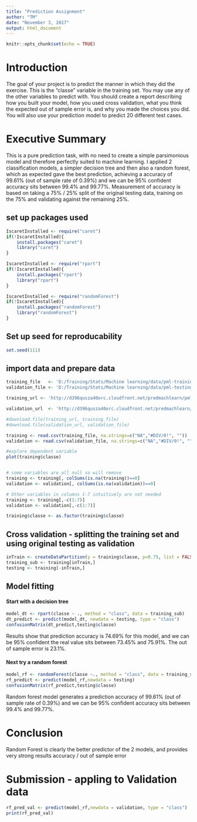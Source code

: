 ---
title: "Prediction Assignment"
author: "TM"
date: "November 3, 2017"
output: html_document
---

```{r setup, include=FALSE}
knitr::opts_chunk$set(echo = TRUE)
```

# Introduction

The goal of your project is to predict the manner in which they did the exercise. This is the "classe" variable in the training set. You may use any of the other variables to predict with. You should create a report describing how you built your model, how you used cross validation, what you think the expected out of sample error is, and why you made the choices you did. You will also use your prediction model to predict 20 different test cases.


# Executive Summary

This is a pure prediction task, with no need to create a simple parsimonious model and therefore perfectly suited to machine learning. I applied 2 classification models, a simpler decision tree and then also a random forest, which as expected gave the best prediction, achieving a accuracy of 99.61% (out of sample rate of 0.39%) and we can be 95% confident accuracy sits between 99.4% and 99.77%. Measurement of accuracy is based on taking a 75% / 25% split of the original testing data, training on the 75% and validating against the remaining 25%. 


## set up packages used
```{r message=FALSE, warning=FALSE}
IscaretInstalled <- require("caret")
if(!IscaretInstalled){
    install.packages("caret")
    library("caret")
}

IscaretInstalled <- require("rpart")
if(!IscaretInstalled){
    install.packages("rpart")
    library("rpart")
}

IscaretInstalled <- require("randomForest")
if(!IscaretInstalled){
    install.packages("randomForest")
    library("randomForest")
}
```


## Set up seed for reproducability
```{r }
set.seed(111)
```


## import data and prepare data
```{r }
training_file   <- 'D:/Training/Stats/Machine learning/data/pml-training.csv'
validation_file <- 'D:/Training/Stats/Machine learning/data/pml-testing.csv'

training_url <- 'http://d396qusza40orc.cloudfront.net/predmachlearn/pml-training.csv'

validation_url  <- 'http://d396qusza40orc.cloudfront.net/predmachlearn/pml-testing.csv'

#download.file(training_url, training_file)
#download.file(validation_url, validation_file)

training <- read.csv(training_file, na.strings=c("NA","#DIV/0!", ""))
validation <- read.csv(validation_file, na.strings=c("NA","#DIV/0!", ""))

#explore dependent variable
plot(training$classe)


# some variables are all null so will remove
training <- training[, colSums(is.na(training))==0]
validation <- validation[, colSums(is.na(validation))==0]

# Other variables in columns 1-7 intuitively are not needed
training <- training[,-c(1:7)]  
validation <- validation[,-c(1:7)]  

training$classe <- as.factor(training$classe)
```


## Cross validation - splitting the training set and using original testing as validation
```{r}
inTrain <- createDataPartition(y = training$classe, p=0.75, list = FALSE)
training_sub <- training[inTrain,]
testing <- training[-inTrain,]
```

## Model fitting

#### Start with a decision tree
```{r}
model_dt <- rpart(classe ~ ., method = "class", data = training_sub)
dt_predict <- predict(model_dt, newdata = testing, type = "class")
confusionMatrix(dt_predict,testing$classe)
```

Results show that prediction accuracy is 74.69% for this model, and we can be 95% confident the real value sits between 73.45% and 75.91%. The out of sample error is 23.1%.


#### Next try a random forest
```{r}
model_rf <- randomForest(classe ~., method = "class", data = training_sub)
rf_predict <- predict(model_rf,newdata = testing)
confusionMatrix(rf_predict,testing$classe)

```

Random forest model generates a prediction accuracy of 99.61% (out of sample rate of 0.39%) and we can be 95% confident accuracy sits between 99.4% and 99.77%.


# Conclusion

Random Forest is clearly the better predictor of the 2 models, and provides very strong results accuracy / out of sample error


# Submission - appling to Validation data
```{r}
rf_pred_val <- predict(model_rf,newdata = validation, type = "class")
print(rf_pred_val)

```











